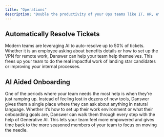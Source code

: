 ```yaml
---
title: "Operations"
description: "Double the productivity of your Ops teams like IT, HR, etc."
---
```


## Automatically Resolve Tickets
Modern teams are leveraging AI to auto-resolve up to 50% of tickets. Whether it is an employee asking about benefits details or how to set up the VPN
for remote work, Danswer can help your team help themselves. This frees up your team to do the real impactful work of landing star candidates or
improving your internal processes.


## AI Aided Onboarding
One of the periods where your team needs the most help is when they’re just ramping up. Instead of feeling lost in dozens of new tools, Danswer gives
them a single place where they can ask about anything in natural language. Whether it’s how to set up their work environment or what their onboarding
goals are, Danswer can walk them through every step with the help of Generative AI. This lets your team feel more empowered and gives time back to
the more seasoned members of your team to focus on moving the needle.
